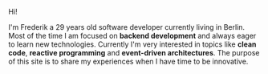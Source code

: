 Hi!

I'm Frederik a 29 years old software developer currently living in Berlin.
Most of the time I am focused on **backend development** and always eager to learn new technologies.
Currently I'm very interested in topics like **clean code**, **reactive programming** and **event-driven architectures**.
The purpose of this site is to share my experiences when I have time to be innovative.